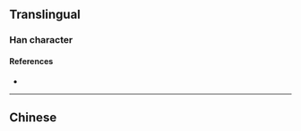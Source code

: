 {{character info/new}}
{{also|測}}
==Translingual==

===Han character===
{{Han char|rn=85|rad=水|as=06|sn=9|four=|canj=EBON|ids=⿰氵则}}

====References====
* {{Han ref|kx=0623.171|hdz=31608.010|uh=6D4B|ud=27979}}

----

==Chinese==
{{zh-see|測}}